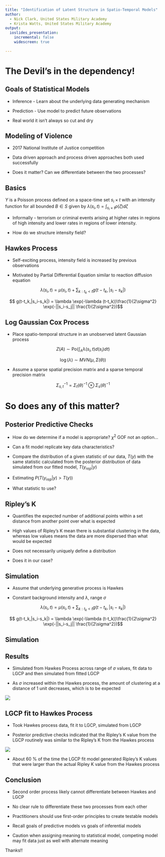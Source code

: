 ```yaml
---
title: "Identification of Latent Structure in Spatio-Temporal Models"
author: 
  - Nick Clark, United States Military Academy
  - Krista Watts, United States Military Academy  
output: 
  ioslides_presentation:
    incremental: false
    widescreen: true
    
---
```


# The Devil's in the dependency!

## Goals of Statistical Models

* Inference - Learn about the underlying data generating mechanism

* Prediction - Use model to predict future observations

* Real world it isn't always so cut and dry

## Modeling of Violence

* 2017 National Institute of Justice competition

* Data driven approach and process driven approaches both used successfully

* Does it matter? Can we differentiate between the two processes?

## Basics

$Y$ is a Poisson process defined on a space-time set $s_i \times t$ with an intensity function for all bounded $B \in S$ given by $\lambda(s_i,t) =  \int_{s_i \times t} \rho (\zeta) d\zeta$

* Informally - terrorism or criminal events arising at higher rates in regions of high intensity and lower rates in regions of lower intensity. 

* How do we structure intensity field?


## Hawkes Process

* Self-exciting process, intensity field is increased by previous observations

* Motivated by Partial Differential Equation similar to reaction diffusion equation

$$
\lambda(s_i,t) = \mu(s_i,t) + \sum_{k: t_k < t} g(t-t_k, |s_i - s_k|)$$


$$
    g(t-t_k,|s_i-s_k|) = \lambda \exp(-\lambda (t-t_k))\frac{1}{2\sigma^2} \exp(-||s_i-s_j|| \frac{1}{2\sigma^2})$$
    
    

## Log Gaussian Cox Process

* Place spatio-temporal structure in an unobserved latent Gaussian process

$$  Z(A) \sim \mbox{Po}\left(\int_A \lambda(s_i,t) d(s_i) dt\right)$$

$$     \log(\lambda) \sim MVN (\mu,\Sigma(\theta))$$

* Assume a sparse spatial precision matrix and a sparse temporal precision matrix



$$\Sigma_{s,t}^{-1} = \Sigma_t(\theta)^{-1} \otimes \Sigma_{s}(\theta)^{-1}$$


# So does any of this matter?

## Posterior Predictive Checks

* How do we determine if a model is appropriate? $\chi^2$ GOF not an option...

* Can a fit model replicate key data characteristics?

* Compare the distribution of a given statistic of our data, $T(y)$ with the same statistic calculated from the posterior distribution of data simulated from our fitted model, $T(y_{rep}|y)$

* Estimating $P(T(y_{rep}|y)>T(y))$

* What statistic to use?

## Ripley's K

* Quantifies the expected number of additional points within a set distance from another point over what is expected

* High values of Ripley's K mean there is substantial clustering in the data, whereas low values means the data are more dispersed than what would be expected

* Does not necessarily uniquely define a distribution

* Does it in our case?



## Simulation

* Assume that underlying generative process is Hawkes

* Constant background intensity and $\lambda$, range $\sigma$

$$
\lambda(s_i,t) = \mu(s_i,t) + \sum_{k: t_k < t} g(t-t_k, |s_i - s_k|)$$


$$
    g(t-t_k,|s_i-s_k|) = \lambda \exp(-\lambda (t-t_k))\frac{1}{2\sigma^2} \exp(-||s_i-s_j|| \frac{1}{2\sigma^2})$$

## Simulation

## Results

* Simulated from Hawkes Process across range of $\sigma$ values, fit data to LGCP and then simulated from fitted LGCP

* As $\sigma$ increased within the Hawkes process, the amount of clustering at a distance of 1 unit decreases, which is to be expected


![](KVals.png)

## LGCP fit to Hawkes Process

* Took Hawkes process data, fit it to LGCP, simulated from LGCP

* Posterior predictive checks indicated that the Ripley's K value from the LGCP routinely was similar to the Ripley's K from the Hawkes process

![](PostPvals.png)

* About 60 \% of the time the LGCP fit model generated Ripley's K values that were larger than the actual Ripley K value from the Hawkes process


## Conclusion

* Second order process likely cannot differentiate between Hawkes and LGCP

* No clear rule to differentiate these two processes from each other

* Practitioners should use first-order principles to create testable models

* Recall goals of predictive models vs goals of inferential models

* Caution when assigning meaning to statistical model, competing model may fit data just as well with alternate meaning

Thanks!!
